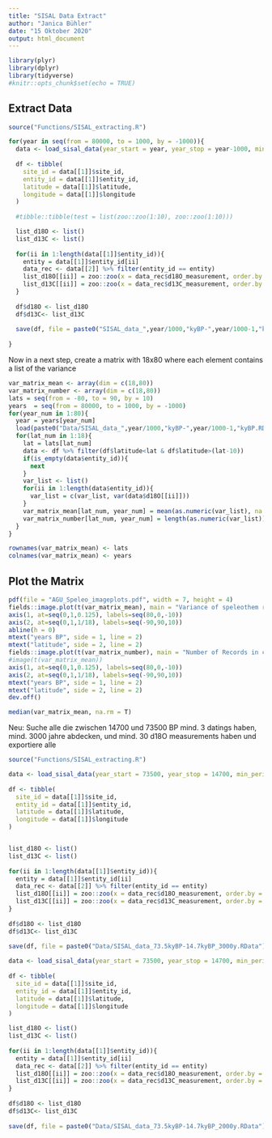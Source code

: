 ```yaml
---
title: "SISAL Data Extract"
author: "Janica Bühler"
date: "15 Oktober 2020"
output: html_document
---
```


```r
library(plyr)
library(dplyr)
library(tidyverse)
#knitr::opts_chunk$set(echo = TRUE)
```

## Extract Data

```r
source("Functions/SISAL_extracting.R")

for(year in seq(from = 80000, to = 1000, by = -1000)){
  data <- load_sisal_data(year_start = year, year_stop = year-1000, min_period = 600, min_dating = 2, min_d18O = 15)
  
  df <- tibble(
    site_id = data[[1]]$site_id,
    entity_id = data[[1]]$entity_id,
    latitude = data[[1]]$latitude,
    longitude = data[[1]]$longitude
  )
  
  #tibble::tibble(test = list(zoo::zoo(1:10), zoo::zoo(1:10)))

  list_d18O <- list()
  list_d13C <- list()
  
  for(ii in 1:length(data[[1]]$entity_id)){
    entity = data[[1]]$entity_id[ii]
    data_rec <- data[[2]] %>% filter(entity_id == entity)
    list_d18O[[ii]] = zoo::zoo(x = data_rec$d18O_measurement, order.by = data_rec$interp_age)
    list_d13C[[ii]] = zoo::zoo(x = data_rec$d13C_measurement, order.by = data_rec$interp_age)
  }
  
  df$d18O <- list_d18O
  df$d13C<- list_d13C
  
  save(df, file = paste0("SISAL_data_",year/1000,"kyBP-",year/1000-1,"kyBP.RData"))
  
}

```

Now in a next step, create a matrix with 18x80 where each element contains a list of the variance

```r

var_matrix_mean <- array(dim = c(18,80))
var_matrix_number <- array(dim = c(18,80))
lats = seq(from = -80, to = 90, by = 10)
years  = seq(from = 80000, to = 1000, by = -1000)
for(year_num in 1:80){
  year = years[year_num]
  load(paste0("Data/SISAL_data_",year/1000,"kyBP-",year/1000-1,"kyBP.RData"))
  for(lat_num in 1:18){
    lat = lats[lat_num]
    data <- df %>% filter(df$latitude<lat & df$latitude>(lat-10))
    if(is_empty(data$entity_id)){
      next
    }
    var_list <- list()
    for(ii in 1:length(data$entity_id)){
      var_list = c(var_list, var(data$d18O[[ii]]))
    }
    var_matrix_mean[lat_num, year_num] = mean(as.numeric(var_list), na.rm = TRUE)
    var_matrix_number[lat_num, year_num] = length(as.numeric(var_list))
  }
}

rownames(var_matrix_mean) <- lats
colnames(var_matrix_mean) <- years

```



## Plot the Matrix

```r
pdf(file = "AGU_Speleo_imageplots.pdf", width = 7, height = 4)
fields::image.plot(t(var_matrix_mean), main = "Variance of speleothem records", axes = FALSE, col = rev(RColorBrewer::brewer.pal('RdBu', n = 9)))
axis(1, at=seq(0,1,0.125), labels=seq(80,0,-10))
axis(2, at=seq(0,1,1/18), labels=seq(-90,90,10))
abline(h = 0)
mtext("years BP", side = 1, line = 2)
mtext("latitude", side = 2, line = 2)
fields::image.plot(t(var_matrix_number), main = "Number of Records in calculation", axes = FALSE, col = RColorBrewer::brewer.pal('Reds', n = 9))
#image(t(var_matrix_mean))
axis(1, at=seq(0,1,0.125), labels=seq(80,0,-10))
axis(2, at=seq(0,1,1/18), labels=seq(-90,90,10))
mtext("years BP", side = 1, line = 2)
mtext("latitude", side = 2, line = 2)
dev.off()
```
```r
median(var_matrix_mean, na.rm = T)
```


Neu: Suche alle die zwischen 14700 und 73500 BP mind. 3 datings haben, mind. 3000 jahre abdecken, und mind. 30 d18O measurements haben und exportiere alle
```r
source("Functions/SISAL_extracting.R")

data <- load_sisal_data(year_start = 73500, year_stop = 14700, min_period = 3000, min_dating = 3, min_d18O = 30)
  
df <- tibble(
  site_id = data[[1]]$site_id,
  entity_id = data[[1]]$entity_id,
  latitude = data[[1]]$latitude,
  longitude = data[[1]]$longitude
)


list_d18O <- list()
list_d13C <- list()
  
for(ii in 1:length(data[[1]]$entity_id)){
  entity = data[[1]]$entity_id[ii]
  data_rec <- data[[2]] %>% filter(entity_id == entity)
  list_d18O[[ii]] = zoo::zoo(x = data_rec$d18O_measurement, order.by = data_rec$interp_age)
  list_d13C[[ii]] = zoo::zoo(x = data_rec$d13C_measurement, order.by = data_rec$interp_age)
}
  
df$d18O <- list_d18O
df$d13C<- list_d13C
  
save(df, file = paste0("Data/SISAL_data_73.5kyBP-14.7kyBP_3000y.RData"))

data <- load_sisal_data(year_start = 73500, year_stop = 14700, min_period = 2000, min_dating = 3, min_d18O = 30)
  
df <- tibble(
  site_id = data[[1]]$site_id,
  entity_id = data[[1]]$entity_id,
  latitude = data[[1]]$latitude,
  longitude = data[[1]]$longitude
)

list_d18O <- list()
list_d13C <- list()
  
for(ii in 1:length(data[[1]]$entity_id)){
  entity = data[[1]]$entity_id[ii]
  data_rec <- data[[2]] %>% filter(entity_id == entity)
  list_d18O[[ii]] = zoo::zoo(x = data_rec$d18O_measurement, order.by = data_rec$interp_age)
  list_d13C[[ii]] = zoo::zoo(x = data_rec$d13C_measurement, order.by = data_rec$interp_age)
}
  
df$d18O <- list_d18O
df$d13C<- list_d13C
  
save(df, file = paste0("Data/SISAL_data_73.5kyBP-14.7kyBP_2000y.RData"))
  

```


